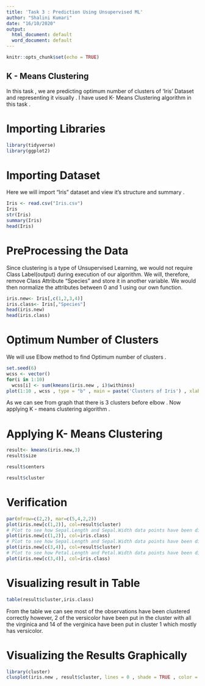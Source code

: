 ---
title: 'Task 3 : Prediction Using Unsupervised ML'
author: "Shalini Kumari"
date: "16/10/2020"
output:
  html_document: default
  word_document: default
---

```{r setup, include=FALSE}
knitr::opts_chunk$set(echo = TRUE)
```

## K - Means Clustering

In this task , we are predicting optimum number of clusters of 'Iris' Dataset and representing it visually . I have used K- Means Clustering algorithm in this task . 


# Importing Libraries 

```{r warning=FALSE}
library(tidyverse)
library(ggplot2)

```
# Importing Dataset 

Here we will import "Iris" dataset and view it's structure and summary . 

```{r}
Iris <- read.csv("Iris.csv")
Iris
str(Iris)
summary(Iris)
head(Iris)
```

# PreProcessing the Data

Since clustering is a type of Unsupervised Learning, we would not require Class Label(output) during execution of our algorithm. We will, therefore, remove Class Attribute “Species” and store it in another variable. We would then normalize the attributes between 0 and 1 using our own function.

```{r}
iris.new<- Iris[,c(1,2,3,4)]
iris.class<- Iris[,"Species"]
head(iris.new)
head(iris.class)

```

# Optimum Number of Clusters 

We will use Elbow method to find Optimum number of clusters . 

```{r}
set.seed(6)
wcss <- vector()
for(i in 1:10)
  wcss[i] <- sum(kmeans(iris.new , i)$withinss)
plot(1:10 , wcss , type = "b" , main = paste('Clusters of Iris') , xlab = "Number of clusters" , ylab = "WCSS")
```

As we can see from graph that there is 3 clusters before elbow . Now applying K - means clustering algorithm .

# Applying K- Means Clustering 

```{r}
result<- kmeans(iris.new,3) 
result$size 

result$centers

result$cluster

```

# Verification 

```{r}
par(mfrow=c(2,2), mar=c(5,4,2,2))
plot(iris.new[c(1,2)], col=result$cluster)
# Plot to see how Sepal.Length and Sepal.Width data points have been distributed in clusters
plot(iris.new[c(1,2)], col=iris.class)
# Plot to see how Sepal.Length and Sepal.Width data points have been distributed originally as per "class" attribute in dataset
plot(iris.new[c(3,4)], col=result$cluster)
# Plot to see how Petal.Length and Petal.Width data points have been distributed in clusters
plot(iris.new[c(3,4)], col=iris.class)

```

# Visualizing result in Table 

```{r}
table(result$cluster,iris.class)

```

From the table we can see most of the observations have been clustered correctly however, 2 of the versicolor have been put in the cluster with all the virginica and 14 of the verginica have been put in cluster 1 which mostly has versicolor.

# Visualizing the Results Graphically

```{r}
library(cluster)
clusplot(iris.new , result$cluster, lines = 0 , shade = TRUE , color = TRUE , labels = 2 , plotchar = FALSE, span = TRUE ,  main = paste('Number of Clusters'), xlab = "Species") 
```
